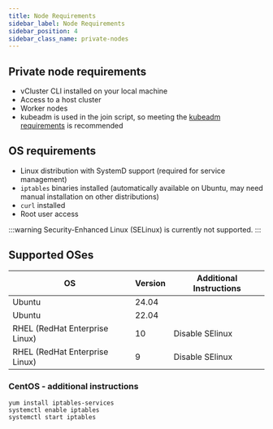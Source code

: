 ```yaml
---
title: Node Requirements
sidebar_label: Node Requirements
sidebar_position: 4
sidebar_class_name: private-nodes 
---
```



<TenancySupport privateNodes="true" />

## Private node requirements

- vCluster CLI installed on your local machine
- Access to a host cluster
- Worker nodes
- kubeadm is used in the join script, so meeting the [kubeadm requirements](https://kubernetes.io/docs/setup/production-environment/tools/kubeadm/install-kubeadm/#before-you-begin) is recommended

## OS requirements

- Linux distribution with SystemD support (required for service management)
- `iptables` binaries installed (automatically available on Ubuntu, may need manual installation on other distributions)
- `curl` installed
- Root user access

:::warning
Security-Enhanced Linux (SELinux) is currently not supported.
:::

## Supported OSes

| OS | Version| Additional Instructions |
|---|---|---|
| Ubuntu | 24.04 | |
| Ubuntu | 22.04 | |
| RHEL (RedHat Enterprise Linux) | 10 | Disable SElinux |
| RHEL (RedHat Enterprise Linux) | 9 | Disable SElinux |


### CentOS - additional instructions

```shell title="Install iptables"
yum install iptables-services
systemctl enable iptables
systemctl start iptables
```